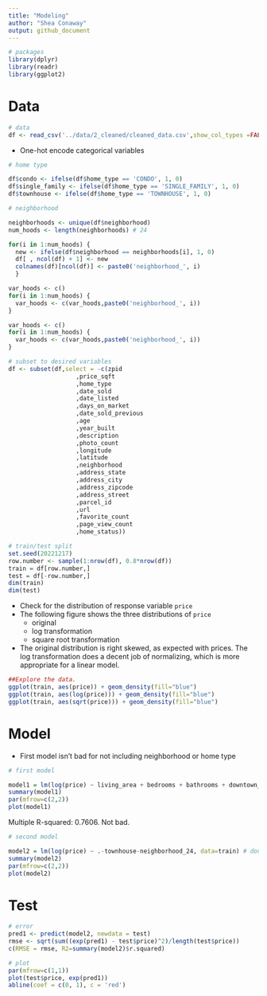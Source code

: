 ```yaml
---
title: "Modeling"
author: "Shea Conaway"
output: github_document
---
```


```r
# packages
library(dplyr)
library(readr)
library(ggplot2)
```

# Data

```r
# data
df <- read_csv('../data/2_cleaned/cleaned_data.csv',show_col_types =FALSE)
```

- One-hot encode categorical variables

```r
# home type

df$condo <- ifelse(df$home_type == 'CONDO', 1, 0)
df$single_family <- ifelse(df$home_type == 'SINGLE_FAMILY', 1, 0)
df$townhouse <- ifelse(df$home_type == 'TOWNHOUSE', 1, 0)
```

```r
# neighborhood

neighborhoods <- unique(df$neighborhood)
num_hoods <- length(neighborhoods) # 24

for(i in 1:num_hoods) {
  new <- ifelse(df$neighborhood == neighborhoods[i], 1, 0)
  df[ , ncol(df) + 1] <- new
  colnames(df)[ncol(df)] <- paste0('neighborhood_', i) 
  }

var_hoods <- c()
for(i in 1:num_hoods) {
  var_hoods <- c(var_hoods,paste0('neighborhood_', i))
}
```

```r
var_hoods <- c()
for(i in 1:num_hoods) {
  var_hoods <- c(var_hoods,paste0('neighborhood_', i))
}
```


```r
# subset to desired variables
df <- subset(df,select = -c(zpid
                   ,price_sqft
                   ,home_type
                   ,date_sold
                   ,date_listed
                   ,days_on_market
                   ,date_sold_previous
                   ,age
                   ,year_built
                   ,description
                   ,photo_count
                   ,longitude
                   ,latitude
                   ,neighborhood
                   ,address_state
                   ,address_city
                   ,address_zipcode
                   ,address_street
                   ,parcel_id
                   ,url
                   ,favorite_count
                   ,page_view_count
                   ,home_status))

```


```r
# train/test split
set.seed(20221217)
row.number <- sample(1:nrow(df), 0.8*nrow(df))
train = df[row.number,]
test = df[-row.number,]
dim(train)
dim(test)
```

- Check for the distribution of response variable `price`
- The following figure shows the three distributions of `price`
  - original
  - log transformation
  - square root transformation
- The original distribution is right skewed, as expected with prices. The log transformation does a decent job of normalizing, which is more appropriate for a linear model.

```r
##Explore the data.
ggplot(train, aes(price)) + geom_density(fill="blue")
ggplot(train, aes(log(price))) + geom_density(fill="blue")
ggplot(train, aes(sqrt(price))) + geom_density(fill="blue")
```

# Model

- First model isn't bad for not including neighborhood or home type

```r
# first model

model1 = lm(log(price) ~ living_area + bedrooms + bathrooms + downtown_dist, data=train)
summary(model1)
par(mfrow=c(2,2))
plot(model1)
```

Multiple R-squared:  0.7606. Not bad.

```r
# second model

model2 = lm(log(price) ~ .-townhouse-neighborhood_24, data=train) # don't need last one-hots
summary(model2)
par(mfrow=c(2,2))
plot(model2)
```

# Test

```r
# error
pred1 <- predict(model2, newdata = test)
rmse <- sqrt(sum((exp(pred1) - test$price)^2)/length(test$price))
c(RMSE = rmse, R2=summary(model2)$r.squared)

```

```r
# plot
par(mfrow=c(1,1))
plot(test$price, exp(pred1))
abline(coef = c(0, 1), c = 'red')
```



